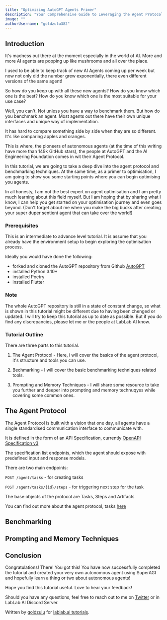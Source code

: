 ```yaml
---
title: "Optimizing AutoGPT Agents Primer"
description: "Your Comprehensive Guide to Leveraging the Agent Protocol and Benchmarking Techniques"
image: ""
authorUsername: "goldzulu382"
---
```


## Introduction

It's madness out there at the moment especially in the world of AI. More and more AI agents are popping up like mushrooms and all over the place.

I used to be able to keep track of new AI Agents coming up per week but now not only did the number grew exponentially, there even different versions of the same agent!

So how do you keep up with all these new agents? How do you know which one is the best? How do you know which one is the most suitable for your use case?

Well, you can't. Not unless you have a way to benchmark them. But how do you benchmark an agent. Most agents out there have their own unique interfaces and unique way of implementation. 

It has hard to compare something side by side when they are so different. It's like comparing apples and oranges.

This is where, the pioneers of autonomous agents (at the time  of this writing have more than 149k GitHub stars), the people at AutoGPT and the AI Engineering Foundation comes in wit their Agent Protocol.

In this tutorial, we are going to take a deep dive into the agent protocol and benchmarking techniques. At the same time, as a primer to optimisation, I am going to show you some starting points where you can begin optimising you agents.

In all honesty, I am not the best expert on agent optimisation and I am pretty much learning about this field myself. But I am hoping that by sharing what I know, I can help you get started on your optimisation journey and even goes beyond. (Don't forget about me when you make the big bucks after creating your super duper sentient agent that can take over the world!)

### Prerequisites

This is an intermediate to advance level tutorial. It is assume that you already have the environment setup to begin exploring the optimisation process.

Ideally you would have done the following:

* forked and cloned the AutoGPT repository from  Github [AutoGPT](https://github.com/Significant-Gravitas/Auto-GPT.git)
* installed Python 3.10+
* installed Poetry
* installed Flutter 

### Note

The whole AutoGPT repository is still in a state of constant change, so what is shown in this tutorial might be different due to having been chenged or updated. I will try to keep this tutorial as up to date as possible. But if you do find any discrepancies, please let me or the people at LabLab AI know.

### Tutorial Outline

There are three parts to this tutorial.

1. The Agent Protocol - Here, i will cover the basics of the agent protocol, it's structure and tools you can use.

2. Bechmarking - I will cover the basic benchmarking techniques related tools.

3. Prompting and Memory Techniques - I will share some resource to take you further and deeper into prompting and memory technuqyes while covering some common ones.

## The Agent Protocol

The Agent Protocol is built with a vision that one day, all agents have a single standardised communication interface to communicate with.

It is defined in the form of an API Specification, currently [OpenAPI Specification v3](https://swagger.io/docs/specification/about/)

The specification list endpoints, which the agent should expose with predefined input and response models.

There are two main endpoints:

```POST /agent/tasks``` - for creating tasks

```POST /agent/tasks/{id}/steps``` - for triggering next step for the task

The base objects of the protocol are Tasks, Steps and Artifacts

You can find out more about the agent protocol, tasks [here](https://agentprotocol.ai/protocol)

## Benchmarking

## Prompting and Memory Techniques

## Conclusion

Congratulations! There! You got this! You have now successfully completed the tutorial and created your very own autonomous agent using SuperAGI and hopefully learn a thing or two about autonomous agents!

Hope you find this tutorial useful. Love to hear your feedback!

Should you have any questions, feel free to reach out to me on [Twitter](https://twitter.com/voicetechguy1) or in LabLab AI Discord Server. 

Written by [goldzulu](https://linkedin.com/in/goldzulu) for [lablab.ai tutorials](https://lablab.ai/t).